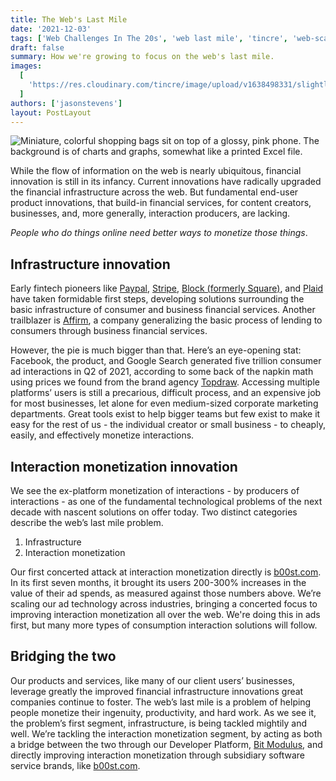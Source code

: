 ```yaml
---
title: The Web's Last Mile
date: '2021-12-03'
tags: ['Web Challenges In The 20s', 'web last mile', 'tincre', 'web-scale-problems']
draft: false
summary: How we're growing to focus on the web's last mile.
images:
  [
    'https://res.cloudinary.com/tincre/image/upload/v1638498331/slightlysharpe.com/AdobeStock_214448694_lhgjwv_lr8sje_ok1pog.jpg',
  ]
authors: ['jasonstevens']
layout: PostLayout
---
```


<Image
  src="https://res.cloudinary.com/tincre/image/upload/v1638498331/slightlysharpe.com/AdobeStock_214448694_lhgjwv_lr8sje_ok1pog.jpg"
  alt="Miniature, colorful shopping bags sit on top of a glossy, pink phone. The background is of charts and graphs, somewhat like a printed Excel file."
  height={1000}
  width={2000}
/>

While the flow of information on the web is nearly ubiquitous, financial innovation is still in its infancy. Current innovations have radically upgraded the financial infrastructure across the web. But fundamental end-user product innovations, that build-in financial services, for content creators, businesses, and, more generally, interaction producers, are lacking.

_People who do things online need better ways to monetize those things_.

## Infrastructure innovation

Early fintech pioneers like [Paypal](https://paypal.com), [Stripe](https://stripe.com), [Block (formerly Square)](https://squareup.com), and [Plaid](https://plaid.com) have taken formidable first steps, developing solutions surrounding the basic infrastructure of consumer and business financial services. Another trailblazer is [Affirm](https://affirm.com), a company generalizing the basic process of lending to consumers through business financial services.

However, the pie is much bigger than that. Here’s an eye-opening stat: Facebook, the product, and Google Search generated five trillion consumer ad interactions in Q2 of 2021, according to some back of the napkin math using prices we found from the brand agency [Topdraw](https://www.topdraw.com/insights/is-online-advertising-expensive/). Accessing multiple platforms’ users is still a precarious, difficult process, and an expensive job for most businesses, let alone for even medium-sized corporate marketing departments. Great tools exist to help bigger teams but few exist to make it easy for the rest of us - the individual creator or small business - to cheaply, easily, and effectively monetize interactions.

## Interaction monetization innovation

We see the ex-platform monetization of interactions - by producers of interactions - as one of the fundamental technological problems of the next decade with nascent solutions on offer today. Two distinct categories describe the web’s last mile problem.

1. Infrastructure
2. Interaction monetization

Our first concerted attack at interaction monetization directly is [b00st.com](https://b00st.com). In its first seven months, it brought its users 200-300% increases in the value of their ad spends, as measured against those numbers above. We’re scaling our ad technology across industries, bringing a concerted focus to improving interaction monetization all over the web. We're doing this in ads first, but many more types of consumption interaction solutions will follow.

## Bridging the two

Our products and services, like many of our client users’ businesses, leverage greatly the improved financial infrastructure innovations great companies continue to foster. The web’s last mile is a problem of helping people monetize their ingenuity, productivity, and hard work. As we see it, the problem’s first segment, infrastructure, is being tackled mightily and well. We’re tackling the interaction monetization segment, by acting as both a bridge between the two through our Developer Platform, [Bit Modulus](https://bitmodulus.com), and directly improving interaction monetization through subsidiary software service brands, like [b00st.com](https://b00st.com).
